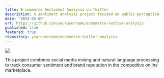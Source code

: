 ```yaml
---
title: E-commerce Sentiment Analysis on Twitter
description: A sentiment analysis project focused on public perception of major e-commerce platforms in Indonesia — Shopee, Tokopedia, Lazada, Bukalapak, and Blibli — using Twitter data. Involves data scraping, preprocessing, and visualization of sentiment trends and user opinions.
date: "2024-06-06"
url: https://github.com/yourusername/ecommerce-twitter-analysis
published: true
featured: true
repository: yourusername/ecommerce-twitter-analysis
---
```


[![](https://raw.githubusercontent.com/R4ffaell/Driver-Monitoring-System-/main/Distracted.jpg)](https://github.com/yourusername/ecommerce-twitter-analysis)

This project combines social media mining and natural language processing to track consumer sentiment and brand reputation in the competitive online marketplace.
